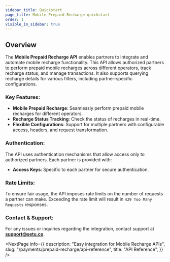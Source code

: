 ```yaml
---
sidebar_title: Quickstart
page_title: Mobile Prepaid Recharge quickstart
order: 1
visible_in_sidebar: true
---
```


## Overview

The **Mobile Prepaid Recharge API** enables partners to integrate and automate mobile recharge functionality. This API allows authorized partners to perform prepaid mobile recharges across different operators, track recharge status, and manage transactions. It also supports querying recharge details for various filters, including partner-specific configurations.

### Key Features:
- **Mobile Prepaid Recharge**: Seamlessly perform prepaid mobile recharges for different operators.
- **Recharge Status Tracking**: Check the status of recharges in real-time.
- **Flexible Configurations**: Support for multiple partners with configurable access, headers, and request transformation.


### Authentication:
The API uses authentication mechanisms that allow access only to authorized partners. Each partner is provided with:
- **Access Keys**: Specific to each partner for secure authentication.


### Rate Limits:
To ensure fair usage, the API imposes rate limits on the number of requests a partner can make. Exceeding the rate limit will result in `429 Too Many Requests` responses.

### Contact & Support:
For any issues or inquiries regarding the integration, contact support at **support@setu.co**.

<NextPage
    info={{
        description: "Easy integration for Mobile Recharge APIs",
        slug: "/payments/prepaid-recharge/api-reference",
        title: "API Reference",
    }}
/>

<WasPageHelpful />